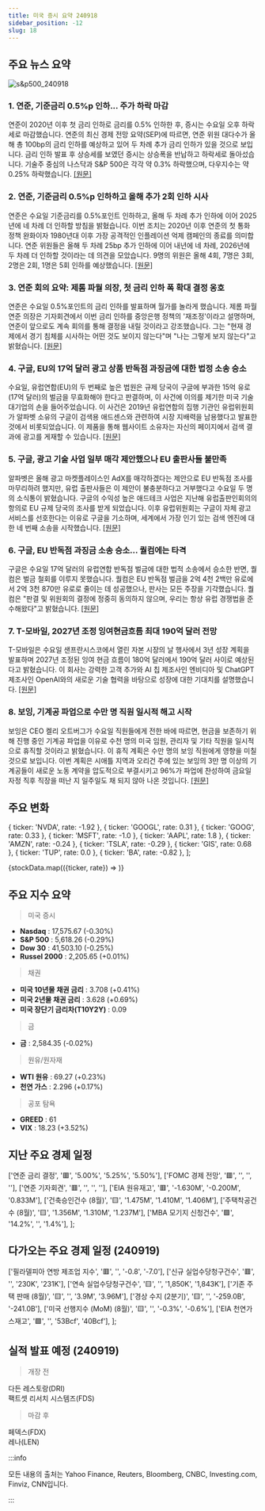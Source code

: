 ```yaml
---
title: 미국 증시 요약 240918
sidebar_position: -12
slug: 18
---
```


## 주요 뉴스 요약

![s&p500_240918](/map/240918.png)

### 1. **연준, 기준금리 0.5%p 인하... 주가 하락 마감**

연준이 2020년 이후 첫 금리 인하로 금리를 0.5% 인하한 후, 증시는 수요일 오후 하락세로 마감했습니다. 연준의 최신 경제 전망 요약(SEP)에 따르면, 연준 위원 대다수가 올해 총 100bp의 금리 인하를 예상하고 있어 두 차례 추가 금리 인하가 있을 것으로 보입니다. 금리 인하 발표 후 상승세를 보였던 증시는 상승폭을 반납하고 하락세로 돌아섰습니다. 기술주 중심의 나스닥과 S&P 500은 각각 약 0.3% 하락했으며, 다우지수는 약 0.25% 하락했습니다. [[원문]](https://finance.yahoo.com/news/live/federal-reserve-cuts-interest-rates-by-half-a-percentage-point-stocks-end-lower-180501733.html)

### 2. **연준, 기준금리 0.5%p 인하하고 올해 추가 2회 인하 시사**

연준은 수요일 기준금리를 0.5%포인트 인하하고, 올해 두 차례 추가 인하에 이어 2025년에 네 차례 더 인하할 방침을 밝혔습니다. 이번 조치는 2020년 이후 연준의 첫 통화 정책 완화이자 1980년대 이후 가장 공격적인 인플레이션 억제 캠페인의 종료를 의미합니다. 연준 위원들은 올해 두 차례 25bp 추가 인하에 이어 내년에 네 차례, 2026년에 두 차례 더 인하할 것이라는 데 의견을 모았습니다. 9명의 위원은 올해 4회, 7명은 3회, 2명은 2회, 1명은 5회 인하를 예상했습니다. [[원문]](https://finance.yahoo.com/news/fed-cuts-interest-rates-by-half-point-signals-two-additional-cuts-this-year-090036916.html)

### 3. **연준 회의 요약: 제롬 파월 의장, 첫 금리 인하 폭 확대 결정 옹호**

연준은 수요일 0.5%포인트의 금리 인하를 발표하며 월가를 놀라게 했습니다. 제롬 파월 연준 의장은 기자회견에서 이번 금리 인하를 중앙은행 정책의 '재조정'이라고 설명하며, 연준이 앞으로도 계속 회의를 통해 결정을 내릴 것이라고 강조했습니다. 그는 "현재 경제에서 경기 침체를 시사하는 어떤 것도 보이지 않는다"며 "나는 그렇게 보지 않는다"고 밝혔습니다. [[원문]](https://www.cnbc.com/2024/09/18/fed-meeting-live-updates-traders-await-september-interest-rate-cut.html)

### 4. **구글, EU의 17억 달러 광고 상품 반독점 과징금에 대한 법정 소송 승소**

수요일, 유럽연합(EU)의 두 번째로 높은 법원은 규제 당국이 구글에 부과한 15억 유로(17억 달러)의 벌금을 무효화해야 한다고 판결하며, 이 사건에 이의를 제기한 미국 기술 대기업의 손을 들어주었습니다. 이 사건은 2019년 유럽연합의 집행 기관인 유럽위원회가 알파벳 소유의 구글이 검색용 애드센스와 관련하여 시장 지배력을 남용했다고 발표한 것에서 비롯되었습니다. 이 제품을 통해 웹사이트 소유자는 자신의 페이지에서 검색 결과에 광고를 게재할 수 있습니다. [[원문]](https://www.cnbc.com/2024/09/18/court-backs-googles-challenge-to-the-eus-1point7-billion-antitrust-fine.html)

### 5. **구글, 광고 기술 사업 일부 매각 제안했으나 EU 출판사들 불만족**

알파벳은 올해 광고 마켓플레이스인 AdX를 매각하겠다는 제안으로 EU 반독점 조사를 마무리하려 했지만, 유럽 출판사들은 이 제안이 불충분하다고 거부했다고 수요일 두 명의 소식통이 밝혔습니다. 구글의 수익성 높은 애드테크 사업은 지난해 유럽출판인회의의 항의로 EU 규제 당국의 조사를 받게 되었습니다. 이후 유럽위원회는 구글이 자체 광고 서비스를 선호한다는 이유로 구글을 기소하며, 세계에서 가장 인기 있는 검색 엔진에 대한 네 번째 소송을 시작했습니다. [[원문]](https://www.reuters.com/technology/google-offered-sell-advertising-marketplace-adx-eu-antitrust-probe-sources-say-2024-09-18/)

### 6. **구글, EU 반독점 과징금 소송 승소... 퀄컴에는 타격**

구글은 수요일 17억 달러의 유럽연합 반독점 벌금에 대한 법적 소송에서 승소한 반면, 퀄컴은 벌금 철회를 이루지 못했습니다. 퀄컴은 EU 반독점 벌금을 2억 4천 2백만 유로에서 2억 3천 870만 유로로 줄이는 데 성공했으나, 판사는 모든 주장을 기각했습니다. 퀄컴은 "판결 및 위원회의 결정에 정중히 동의하지 않으며, 우리는 항상 유럽 경쟁법을 준수해왔다"고 밝혔습니다. [[원문]](https://www.reuters.com/technology/google-wins-challenge-against-149-bln-euro-eu-antitrust-fine-2024-09-18)

### 7. **T-모바일, 2027년 조정 잉여현금흐름 최대 190억 달러 전망**

T-모바일은 수요일 샌프란시스코에서 열린 자본 시장의 날 행사에서 3년 성장 계획을 발표하며 2027년 조정된 잉여 현금 흐름이 180억 달러에서 190억 달러 사이로 예상된다고 밝혔습니다. 이 회사는 강력한 고객 추가와 AI 칩 제조사인 엔비디아 및 ChatGPT 제조사인 OpenAI와의 새로운 기술 협력을 바탕으로 성장에 대한 기대치를 설명했습니다. [[원문]](https://www.reuters.com/business/media-telecom/t-mobile-expects-adjusted-free-cash-flow-between-18-bln-19-bln-2027-2024-09-18)

### 8. **보잉, 기계공 파업으로 수만 명 직원 일시적 해고 시작**

보잉은 CEO 켈리 오트버그가 수요일 직원들에게 전한 바에 따르면, 현금을 보존하기 위해 진행 중인 기계공 파업을 이유로 수천 명의 미국 임원, 관리자 및 기타 직원을 일시적으로 휴직할 것이라고 밝혔습니다. 이 휴직 계획은 수만 명의 보잉 직원에게 영향을 미칠 것으로 보입니다. 이번 계획은 시애틀 지역과 오리건 주에 있는 보잉의 3만 명 이상의 기계공들이 새로운 노동 계약을 압도적으로 부결시키고 96%가 파업에 찬성하여 금요일 자정 직후 직장을 떠난 지 일주일도 채 되지 않아 나온 것입니다. [[원문]](https://www.cnbc.com/2024/09/18/boeing-furlough-strike.html)

## 주요 변화

  { ticker: 'NVDA', rate: -1.92 },
  { ticker: 'GOOGL', rate: 0.31 },
  { ticker: 'GOOG', rate: 0.33 },
  { ticker: 'MSFT', rate: -1.0 },
  { ticker: 'AAPL', rate: 1.8 },
  { ticker: 'AMZN', rate: -0.24 },
  { ticker: 'TSLA', rate: -0.29 },
  { ticker: 'GIS', rate: 0.68 },
  { ticker: 'TUP', rate: 0.0 },
  { ticker: 'BA', rate: -0.82 },
];

{stockData.map(({ticker, rate}) => <StockCardMini key={ticker} ticker={ticker} rate={rate}></StockCardMini>)}

## 주요 지수 요약

> 미국 증시

- **Nasdaq** : 17,575.67 (-0.30%)
- **S&P 500** : 5,618.26 (-0.29%)
- **Dow 30** : 41,503.10 (-0.25%)
- **Russel 2000** : 2,205.65 (+0.01%)

> 채권

- **미국 10년물 채권 금리** : 3.708 (+0.41%)
- **미국 2년물 채권 금리** : 3.628 (+0.69%)
- **미국 장단기 금리차(T10Y2Y)** : 0.09

> 금

- **금** : 2,584.35 (-0.02%)

> 원유/원자재

- **WTI 원유** : 69.27 (+0.23%)
- **천연 가스** : 2.296 (+0.17%)

> 공포 탐욕

- **GREED** : 61
- **VIX** : 18.23 (+3.52%)

## 지난 주요 경제 일정

  ['연준 금리 결정', '🟥', '5.00%', '5.25%', '5.50%'],
  ['FOMC 경제 전망', '🟥', '', '', ''],
  ['연준 기자회견', '🟥', '', '', ''],
  ['EIA 원유재고', '🟥', '-1.630M', '-0.200M', '0.833M'],
  ['건축승인건수 (8월)', '🟨', '1.475M', '1.410M', '1.406M'],
  ['주택착공건수 (8월)', '🟨', '1.356M', '1.310M', '1.237M'],
  ['MBA 모기지 신청건수', '🟩', '14.2%', '', '1.4%'],
];

<EconomicCalendar data={eventsData} />

## 다가오는 주요 경제 일정 (240919)

  ['필라델피아 연방 제조업 지수', '🟥', '', '-0.8', '-7.0'],
  ['신규 실업수당청구건수', '🟥', '', '230K', '231K'],
  ['연속 실업수당청구건수', '🟨', '', '1,850K', '1,843K'],
  ['기존 주택 판매 (8월)', '🟨', '', '3.9M', '3.96M'],
  ['경상 수지 (2분기)', '🟨', '', '-259.0B', '-241.0B'],
  ['미국 선행지수 (MoM) (8월)', '🟨', '', '-0.3%', '-0.6%'],
  ['EIA 천연가스재고', '🟩', '', '53Bcf', '40Bcf'],
];

<EconomicCalendar data={nextEventsData} />

## 실적 발표 예정 (240919)

> 개장 전

다든 레스토랑(DRI)  
팩트셋 리서치 시스템즈(FDS)

> 마감 후

페덱스(FDX)  
레나(LEN)

:::info

모든 내용의 출처는 Yahoo Finance, Reuters, Bloomberg, CNBC, Investing.com, Finviz, CNN입니다.

:::
